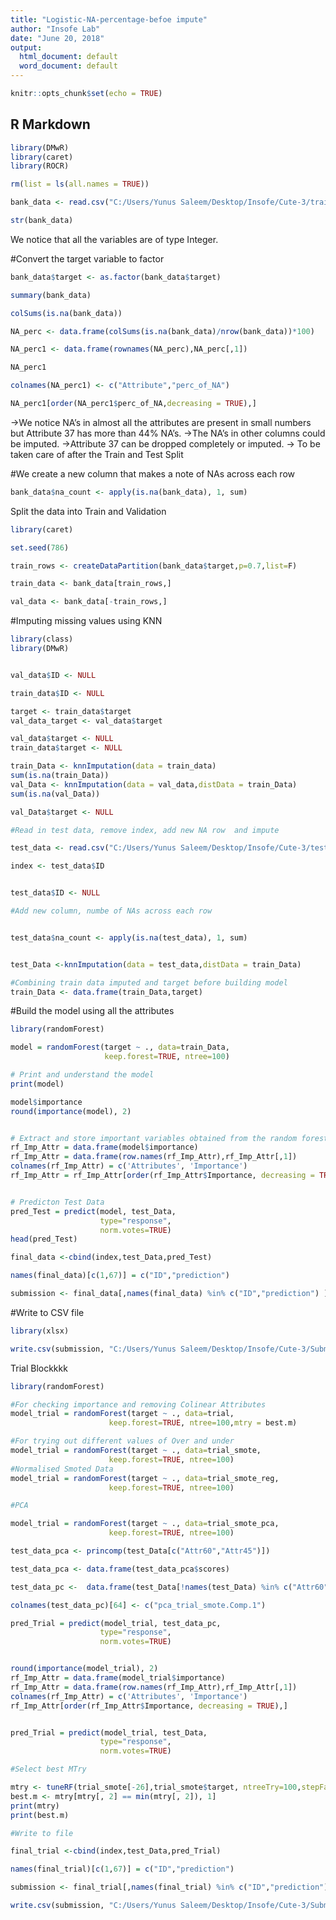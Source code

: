 ```yaml
---
title: "Logistic-NA-percentage-befoe impute"
author: "Insofe Lab"
date: "June 20, 2018"
output:
  html_document: default
  word_document: default
---
```


```r
knitr::opts_chunk$set(echo = TRUE)
```

## R Markdown

```r
library(DMwR)
library(caret)
library(ROCR)
```
```r

rm(list = ls(all.names = TRUE))

```

```r

bank_data <- read.csv("C:/Users/Yunus Saleem/Desktop/Insofe/Cute-3/train.csv",header = TRUE)

```

```r
str(bank_data)
```
We notice that all the variables are of type Integer.

#Convert the target variable to factor

```r
bank_data$target <- as.factor(bank_data$target)

```


```r
summary(bank_data)

```

```r

colSums(is.na(bank_data))

```
```r
NA_perc <- data.frame(colSums(is.na(bank_data)/nrow(bank_data))*100)

NA_perc1 <- data.frame(rownames(NA_perc),NA_perc[,1])

NA_perc1

colnames(NA_perc1) <- c("Attribute","perc_of_NA")

NA_perc1[order(NA_perc1$perc_of_NA,decreasing = TRUE),]
```


->We notice NA's in almost all the attributes are present in small numbers but Attribute 37 has more than 44% NA's. 
->The NA's in other columns could be imputed.
->Attribute 37 can be dropped completely or imputed.
-> To be taken care of after the Train and Test Split

#We create a new column that makes a note of NAs across each row
```r
bank_data$na_count <- apply(is.na(bank_data), 1, sum)

```


Split the data into Train and Validation

```r
library(caret)

set.seed(786)

train_rows <- createDataPartition(bank_data$target,p=0.7,list=F)

train_data <- bank_data[train_rows,]

val_data <- bank_data[-train_rows,]


```

#Imputing missing values using KNN

```r

library(class)
library(DMwR)


val_data$ID <- NULL

train_data$ID <- NULL

target <- train_data$target
val_data_target <- val_data$target

val_data$target <- NULL
train_data$target <- NULL

train_Data <- knnImputation(data = train_data)
sum(is.na(train_Data))
val_Data <- knnImputation(data = val_data,distData = train_Data)
sum(is.na(val_Data))

val_Data$target <- NULL

#Read in test data, remove index, add new NA row  and impute

test_data <- read.csv("C:/Users/Yunus Saleem/Desktop/Insofe/Cute-3/test.csv",header = TRUE)

index <- test_data$ID


test_data$ID <- NULL

#Add new column, numbe of NAs across each row


test_data$na_count <- apply(is.na(test_data), 1, sum)


test_Data <-knnImputation(data = test_data,distData = train_Data)

#Combining train data imputed and target before building model
train_Data <- data.frame(train_Data,target)


```

#Build the model using all the attributes

```r
library(randomForest)

model = randomForest(target ~ ., data=train_Data, 
                     keep.forest=TRUE, ntree=100) 

# Print and understand the model
print(model)

model$importance  
round(importance(model), 2) 


# Extract and store important variables obtained from the random forest model
rf_Imp_Attr = data.frame(model$importance)
rf_Imp_Attr = data.frame(row.names(rf_Imp_Attr),rf_Imp_Attr[,1])
colnames(rf_Imp_Attr) = c('Attributes', 'Importance')
rf_Imp_Attr = rf_Imp_Attr[order(rf_Imp_Attr$Importance, decreasing = TRUE),]


# Predicton Test Data
pred_Test = predict(model, test_Data,
                    type="response", 
                    norm.votes=TRUE)
head(pred_Test)

final_data <-cbind(index,test_Data,pred_Test)

names(final_data)[c(1,67)] = c("ID","prediction")

submission <- final_data[,names(final_data) %in% c("ID","prediction") ]


```

#Write to CSV file 

```r

library(xlsx)

write.csv(submission, "C:/Users/Yunus Saleem/Desktop/Insofe/Cute-3/Submission-random-forest.csv")
```

Trial Blockkkk

```r
library(randomForest)

#For checking importance and removing Colinear Attributes
model_trial = randomForest(target ~ ., data=trial, 
                      keep.forest=TRUE, ntree=100,mtry = best.m)

#For trying out different values of Over and under
model_trial = randomForest(target ~ ., data=trial_smote, 
                      keep.forest=TRUE, ntree=100)
#Normalised Smoted Data
model_trial = randomForest(target ~ ., data=trial_smote_reg, 
                      keep.forest=TRUE, ntree=100)

#PCA

model_trial = randomForest(target ~ ., data=trial_smote_pca, 
                      keep.forest=TRUE, ntree=100)

test_data_pca <- princomp(test_Data[c("Attr60","Attr45")])

test_data_pca <- data.frame(test_data_pca$scores)

test_data_pc <-  data.frame(test_Data[!names(test_Data) %in% c("Attr60","Attr45")],test_data_pca$Comp.1)

colnames(test_data_pc)[64] <- c("pca_trial_smote.Comp.1")

pred_Trial = predict(model_trial, test_data_pc,
                    type="response", 
                    norm.votes=TRUE)


round(importance(model_trial), 2) 
rf_Imp_Attr = data.frame(model_trial$importance)
rf_Imp_Attr = data.frame(row.names(rf_Imp_Attr),rf_Imp_Attr[,1])
colnames(rf_Imp_Attr) = c('Attributes', 'Importance')
rf_Imp_Attr[order(rf_Imp_Attr$Importance, decreasing = TRUE),]


pred_Trial = predict(model_trial, test_Data,
                    type="response", 
                    norm.votes=TRUE)

#Select best MTry

mtry <- tuneRF(trial_smote[-26],trial_smote$target, ntreeTry=100,stepFactor=1.5,improve=0.01, trace=TRUE, plot=TRUE)
best.m <- mtry[mtry[, 2] == min(mtry[, 2]), 1]
print(mtry)
print(best.m)

#Write to file

final_trial <-cbind(index,test_Data,pred_Trial)

names(final_trial)[c(1,67)] = c("ID","prediction")

submission <- final_trial[,names(final_trial) %in% c("ID","prediction") ]

write.csv(submission, "C:/Users/Yunus Saleem/Desktop/Insofe/Cute-3/Submission-43-13-172056544-103644rf-193150-511649-2211238-336353-rep2458-233262-2635-423-40-2552-smote9inf.csv")
```

